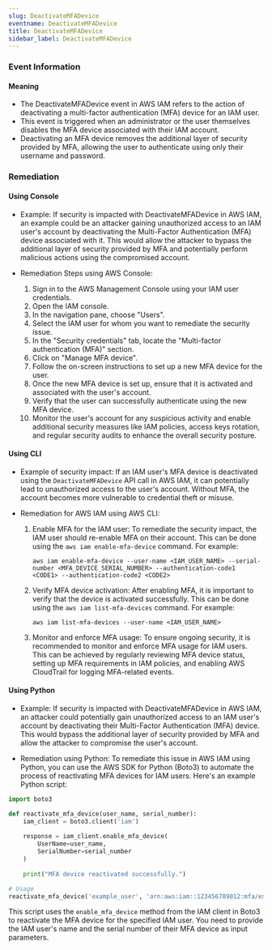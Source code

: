 ```yaml
--- 
slug: DeactivateMFADevice
eventname: DeactivateMFADevice
title: DeactivateMFADevice
sidebar_label: DeactivateMFADevice
---
```

                       
### Event Information

#### Meaning

- The DeactivateMFADevice event in AWS IAM refers to the action of deactivating a multi-factor authentication (MFA) device for an IAM user.
- This event is triggered when an administrator or the user themselves disables the MFA device associated with their IAM account.
- Deactivating an MFA device removes the additional layer of security provided by MFA, allowing the user to authenticate using only their username and password.

### Remediation

#### Using Console

- Example: If security is impacted with DeactivateMFADevice in AWS IAM, an example could be an attacker gaining unauthorized access to an IAM user's account by deactivating the Multi-Factor Authentication (MFA) device associated with it. This would allow the attacker to bypass the additional layer of security provided by MFA and potentially perform malicious actions using the compromised account.

- Remediation Steps using AWS Console:
  1. Sign in to the AWS Management Console using your IAM user credentials.
  2. Open the IAM console.
  3. In the navigation pane, choose "Users".
  4. Select the IAM user for whom you want to remediate the security issue.
  5. In the "Security credentials" tab, locate the "Multi-factor authentication (MFA)" section.
  6. Click on "Manage MFA device".
  7. Follow the on-screen instructions to set up a new MFA device for the user.
  8. Once the new MFA device is set up, ensure that it is activated and associated with the user's account.
  9. Verify that the user can successfully authenticate using the new MFA device.
  10. Monitor the user's account for any suspicious activity and enable additional security measures like IAM policies, access keys rotation, and regular security audits to enhance the overall security posture.

#### Using CLI

- Example of security impact: If an IAM user's MFA device is deactivated using the `DeactivateMFADevice` API call in AWS IAM, it can potentially lead to unauthorized access to the user's account. Without MFA, the account becomes more vulnerable to credential theft or misuse.

- Remediation for AWS IAM using AWS CLI:
  1. Enable MFA for the IAM user: To remediate the security impact, the IAM user should re-enable MFA on their account. This can be done using the `aws iam enable-mfa-device` command. For example:
     ```
     aws iam enable-mfa-device --user-name <IAM_USER_NAME> --serial-number <MFA_DEVICE_SERIAL_NUMBER> --authentication-code1 <CODE1> --authentication-code2 <CODE2>
     ```

  2. Verify MFA device activation: After enabling MFA, it is important to verify that the device is activated successfully. This can be done using the `aws iam list-mfa-devices` command. For example:
     ```
     aws iam list-mfa-devices --user-name <IAM_USER_NAME>
     ```

  3. Monitor and enforce MFA usage: To ensure ongoing security, it is recommended to monitor and enforce MFA usage for IAM users. This can be achieved by regularly reviewing MFA device status, setting up MFA requirements in IAM policies, and enabling AWS CloudTrail for logging MFA-related events.

#### Using Python

- Example: If security is impacted with DeactivateMFADevice in AWS IAM, an attacker could potentially gain unauthorized access to an IAM user's account by deactivating their Multi-Factor Authentication (MFA) device. This would bypass the additional layer of security provided by MFA and allow the attacker to compromise the user's account.

- Remediation using Python: To remediate this issue in AWS IAM using Python, you can use the AWS SDK for Python (Boto3) to automate the process of reactivating MFA devices for IAM users. Here's an example Python script:

```python
import boto3

def reactivate_mfa_device(user_name, serial_number):
    iam_client = boto3.client('iam')
    
    response = iam_client.enable_mfa_device(
        UserName=user_name,
        SerialNumber=serial_number
    )
    
    print("MFA device reactivated successfully.")

# Usage
reactivate_mfa_device('example_user', 'arn:aws:iam::123456789012:mfa/example_user')
```

This script uses the `enable_mfa_device` method from the IAM client in Boto3 to reactivate the MFA device for the specified IAM user. You need to provide the IAM user's name and the serial number of their MFA device as input parameters.


 